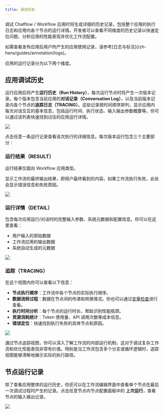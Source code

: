 ```yaml
---
title: 调试历史
---
```


调试 Chatflow / Workflow 应用时将生成详细的历史记录，包括整个应用的执行日志和应用内各个节点的运行详情。开发者可以查看不同维度的历史记录以快速定位问题、分析应用的性能表现并优化工作流配置。

<Info>
    如需查看发布应用后用户所产生的应用使用记录，请参考[日志与标注](/zh-hans/guides/annotation/logs)。
</Info>

应用的运行记录分为以下两个维度。

## 应用调试历史

运行应用后将产生**运行历史（Run History）**，每次运行节点时将产生一次版本记录。每个版本包含当前应用的**对话记录（Conversation Log）**，以及当前版本记录内各个节点的**追踪日志（TRACING）**。这些记录按时间顺序排列，显示应用内每次对话交互的基本信息，包括运行时间、执行状态、输入输出参数概要等。你可以通过该列表快速找到过往的应用运行详情。

![](https://assets-docs.dify.ai/2025/04/08a885858cfa6e8863faac891a5be319.png)

点击任意一条运行记录查看该次执行的详细信息。每次版本运行包含三个主要部分：

### 运行结果（RESULT）

<Warning>
    运行结果仅面向 Workflow 应用类型。
</Warning>

显示工作流的最终输出结果，即用户最终看到的内容。如果工作流执行失败，此处会显示错误信息和失败原因。

![](https://assets-docs.dify.ai/2025/06/22856751d278ffad99d0533d2d96e125.png)

### 运行详情（DETAIL）

包含每次应用运行/对话时的完整输入参数、系统元数据和配置信息。你可以在这里查看：

- 用户输入的原始数据
- 工作流应用的输出数据
- 系统自动生成的元数据

![](https://assets-docs.dify.ai/2025/06/882b783cd843ab666f5bc3c06f78521d.png)

### 追踪（TRACING）

在这个视图内你可以查看以下信息：

- **节点执行顺序**：工作流中各个节点的实际执行顺序。
- **数据流转过程**：数据在节点间的传递和转换情况。你也可以通过[变量检查](/zh-hans/guides/workflow/debug-and-preview/variable-inspect)进行查看。
- **执行时间分析**：每个节点的运行时长，帮助识别性能瓶颈。
- **资源消耗统计**：Token 使用量、API 调用次数等成本信息。
- **错误定位**：快速找到执行失败的具体节点和原因。

![](https://assets-docs.dify.ai/2025/06/9e614ac01b1f6e0aeadda78c91ce93b7.png)

通过节点追踪视图，你可以深入了解工作流的内部运行机制，这对于调试复杂工作流和优化性能表现非常有价值。特别是当工作流包含多个分支或循环逻辑时，追踪视图能够清晰地展示实际的执行路径。

## 节点运行记录

除了查看应用整体的运行历史，你还可以在工作流编辑界面中查看单个节点在最后一次调试过程时产生的记录。点击任意节点内节点配置面板中的 **上次运行**，查看节点的输入输出记录。

![](https://assets-docs.dify.ai/2025/06/9c6e57236d85f426a930424863042d7d.png)
